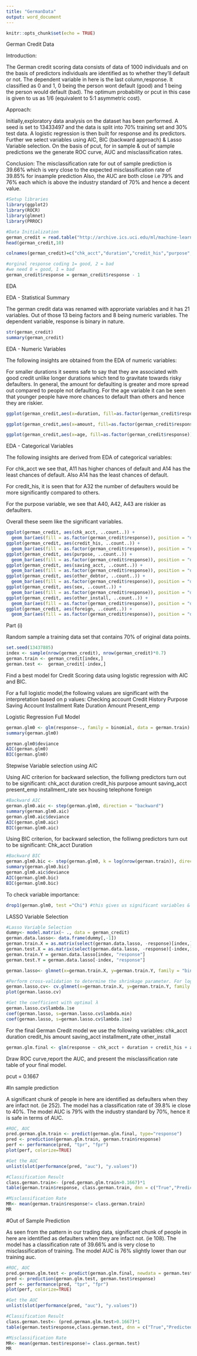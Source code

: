 ```yaml
---
title: "GermanData"
output: word_document
---
```


```r
knitr::opts_chunk$set(echo = TRUE)
```

German Credit Data

Introduction:

The German credit scoring data consists of data of 1000 individuals and on the basis of predictors individuals are identified as to whether they'll default or not. The dependent variable in here is the last column,response. It classified as 0 and 1, 0 being the person wont default (good) and 1 being the person would default (bad). The optimum probability or pcut in this case is given to us as 1/6 (equivalent to 5:1 asymmetric cost).

Approach: 

Initially,exploratory data analysis on the dataset has been performed.
A seed is set to 13433497 and the data is split into 70% training set and 30% test data.
A logistic regression is then built for response and its predictors.
Further we select variables using AIC, BIC (backward approach) & Lasso Variable selection.
On the basis of pcut, for in sample & out of sample predictions we the generate ROC curve, AUC and misclassification rates.

Conclusion:
The misclassification rate for out of sample prediction is 39.66% which is very close to the expected misclassification rate of 39.85% for insample prediction
Also, the AUC are both close i.e 79% and 76% each which is above the industry standard of 70% and hence a decent value.

```r
#Setup libraries
library(ggplot2)
library(ROCR)
library(glmnet)
library(PRROC)
```

```r
#Data Initialization
german_credit = read.table("http://archive.ics.uci.edu/ml/machine-learning-databases/statlog/german/german.data")
head(german_credit,10)

colnames(german_credit)=c("chk_acct","duration","credit_his","purpose","amount","saving_acct","present_emp","installment_rate","sex","other_debtor","present_resid","property","age","other_install","housing","n_credits","job","n_people","telephone","foreign","response")

#orginal response coding 1= good, 2 = bad
#we need 0 = good, 1 = bad
german_credit$response = german_credit$response - 1
```
EDA

EDA - Statistical Summary

The german credit data was renamed with approriate variables and it has 21 variables. Out of those 13 being factors and 8 being numeric variables. The dependent variable, response is binary in nature.

```r
str(german_credit)
summary(german_credit)
```

EDA - Numeric Variables

The following insights are obtained from the EDA of numeric variables:

For smaller durations it seems safe to say that they are associated with good credit unlike longer durations which tend to gravitate towards risky defaulters.
In general, the amount for defaulting is greater and more spread out compared to people not defaulting.
For the age variable it can be seen that younger people have more chances to default than others and hence they are riskier.
```r
ggplot(german_credit,aes(x=duration, fill=as.factor(german_credit$response))) + geom_density(alpha=.5) +labs(y= "Density", x = "Duration", fill = "Response")

ggplot(german_credit,aes(x=amount, fill=as.factor(german_credit$response))) + geom_density(alpha=.5) +labs(y= "Density", x = "Amount", fill = "Response")

ggplot(german_credit,aes(x=age, fill=as.factor(german_credit$response))) + geom_density(alpha=.5) +labs(y= "Density", x = "Age", fill = "Response")
```

EDA - Categorical Variables

The following insights are derived from EDA of categorical variables:

For chk_acct we see that, A11 has higher chances of default and A14 has the least chances of default. Also A14 has the least chances of default.

For credit_his, it is seen that for A32 the number of defaulters would be more significantly compared to others.

For the purpose variable, we see that A40, A42, A43 are riskier as defaulters.

Overall these seem like the significant variables.
```r
ggplot(german_credit, aes(chk_acct, ..count..)) + 
  geom_bar(aes(fill = as.factor(german_credit$response)), position = "dodge") + labs(fill = "Response")
ggplot(german_credit, aes(credit_his, ..count..)) + 
  geom_bar(aes(fill = as.factor(german_credit$response)), position = "dodge") +labs(fill = "Response")
ggplot(german_credit, aes(purpose, ..count..)) + 
  geom_bar(aes(fill = as.factor(german_credit$response)), position = "dodge") +labs(fill = "Response")
ggplot(german_credit, aes(saving_acct, ..count..)) + 
  geom_bar(aes(fill = as.factor(german_credit$response)), position = "dodge")+labs(fill = "Response")
ggplot(german_credit, aes(other_debtor, ..count..)) + 
  geom_bar(aes(fill = as.factor(german_credit$response)), position = "dodge") +labs(fill = "Response")
ggplot(german_credit, aes(sex, ..count..)) + 
  geom_bar(aes(fill = as.factor(german_credit$response)), position = "dodge") +labs(fill = "Response")
ggplot(german_credit, aes(other_install, ..count..)) + 
  geom_bar(aes(fill = as.factor(german_credit$response)), position = "dodge") +labs(fill = "Response")
ggplot(german_credit, aes(foreign, ..count..)) + 
  geom_bar(aes(fill = as.factor(german_credit$response)), position = "dodge") +labs(fill = "Response")
```

Part (i) 

Random sample a training data set that contains 70% of original data points.
```r
set.seed(13437885)
index <- sample(nrow(german_credit), nrow(german_credit)*0.7)
german.train <- german_credit[index,]
german.test <-  german_credit[-index,]
```

Find a best model for Credit Scoring data using logistic regression with AIC and BIC.

For a full logistic model,the following values are significant with the interpretation based on p values:
Checking account
Credit History
Purpose
Saving Account
Installment Rate
Duration
Amount
Present_emp

Logistic Regression Full Model
```r
german.glm0 <- glm(response~., family = binomial, data = german.train)
summary(german.glm0)

german.glm0$deviance
AIC(german.glm0)
BIC(german.glm0)
```

Stepwise Variable selection using AIC

Using AIC criterion for backward selection, the folliwng predictors turn out to be significant:
chk_acct
duration
credit_his
purpose
amount
saving_acct
present_emp
installment_rate
sex
housing
telephone
foreign

```r
#Backward AIC
german.glm0.aic <- step(german.glm0, direction = "backward")
summary(german.glm0.aic)
german.glm0.aic$deviance
AIC(german.glm0.aic)
BIC(german.glm0.aic)
```

Using BIC criterion, for backward selection, the folliwng predictors turn out to be significant:
Chk_acct
Duration

```r
#Backward BIC
german.glm0.bic <- step(german.glm0, k = log(nrow(german.train)), direction = "backward")
summary(german.glm0.bic)
german.glm0.aic$deviance
AIC(german.glm0.bic)
BIC(german.glm0.bic)
```
To check variable importance:
```r
drop1(german.glm0, test ="Chi") #this gives us significant variables & their importance
```

LASSO Variable Selection
```r
#Lasso Variable Selection
dummy<- model.matrix(~ ., data = german_credit)
german.data.lasso<- data.frame(dummy[,-1])
german.train.X = as.matrix(select(german.data.lasso, -response)[index,])
german.test.X = as.matrix(select(german.data.lasso, -response)[-index,])
german.train.Y = german.data.lasso[index, "response"]
german.test.Y = german.data.lasso[-index, "response"]

german.lasso<- glmnet(x=german.train.X, y=german.train.Y, family = "binomial")

#Perform cross-validation to determine the shrinkage parameter. For logistc regression, we can specify type.measure="class" so that the CV error will be misclassification error.
german.lasso.cv<- cv.glmnet(x=german.train.X, y=german.train.Y, family = "binomial", type.measure = "class")
plot(german.lasso.cv)
```

```r
#Get the coefficient with optimal λ
german.lasso.cv$lambda.1se
coef(german.lasso, s=german.lasso.cv$lambda.min)
coef(german.lasso, s=german.lasso.cv$lambda.1se)
```

For the final German Credit model we use the following variables:
chk_acct
duration
credit_his
amount
saving_acct
installment_rate
other_install

```r
german.glm.final <- glm(response ~ chk_acct + duration + credit_his + amount + saving_acct  + other_install + installment_rate, family = binomial, german.train)
```

Draw ROC curve,report the AUC, and present the misclassification rate table of your final model.

pcut = 0.1667

#In sample prediction

A significant chunk of people in here are identified as defaulters when they are infact not. (ie 252). The model has a classification rate of 39.8% ie close to 40%. The model AUC is 79% with the industry standard by 70%, hence it is safe in terms of AUC.
```r
#ROC, AUC
pred.german.glm.train <- predict(german.glm.final, type="response")
pred <- prediction(german.glm.train, german.train$response)
perf <- performance(pred, "tpr", "fpr")
plot(perf, colorize=TRUE)

#Get the AUC
unlist(slot(performance(pred, "auc"), "y.values"))
```

```r
#Classification Result
class.german.train<- (pred.german.glm.train>0.1667)*1
table(german.train$response, class.german.train, dnn = c("True","Predicted"))

#Misclassification Rate
MR<- mean(german.train$response!= class.german.train)
MR
```

#Out of Sample Prediction

As seen from the pattern in our trading data, significant chunk of people in here are identified as defaulters when they are infact not. (ie 108). The model has a classification rate of 39.66% and is very close to misclassification of training. The model AUC is 76% slightly lower than our training auc.
```r
#ROC, AUC
pred.german.glm.test <- predict(german.glm.final, newdata = german.test,type="response")
pred <- prediction(german.glm.test, german.test$response)
perf <- performance(pred, "tpr", "fpr")
plot(perf, colorize=TRUE)

#Get the AUC
unlist(slot(performance(pred, "auc"), "y.values"))
```

```r
#Classification Result
class.german.test<- (pred.german.glm.test>0.1667)*1
table(german.test$response,class.german.test, dnn = c("True","Predicted"))

#Misclassification Rate
MR<- mean(german.test$response!= class.german.test)
MR
```

